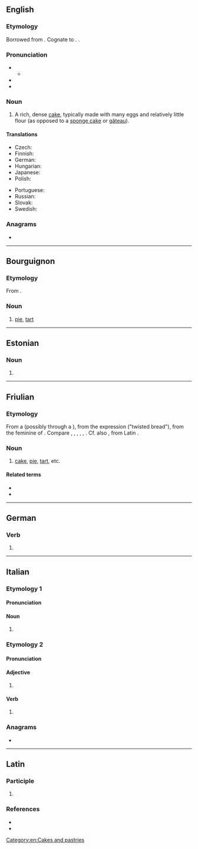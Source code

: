 {{also|Torte|törte|tortë}}
==English==

===Etymology===
Borrowed from {{bor|en|de|Torte}}. Cognate to {{m|en|tart#Etymology 2|tart}}. {{doublet|en|torta}}.

===Pronunciation===
* {{IPA|en|/ˈtɔː(ɹ)t/}}
** {{audio|en|en-uk-taught.ogg|Audio (UK)}}
* {{rhymes|en|ɔː(ɹ)t|s=1}}
* {{homophones|en|tort|taught|taut}}

===Noun===
{{en-noun}}

# A rich, dense [[cake]], typically made with many eggs and relatively little flour (as opposed to a [[sponge cake]] or [[gâteau]]).

====Translations====
{{trans-top|a rich, dense cake}}
* Czech: {{t+|cs|dort|m}}
* Finnish: {{t+|fi|täytekakku}}
* German: {{t+|de|Torte|f}}
* Hungarian: {{t+|hu|torta}}
* Japanese: {{t|ja|トルテ|tr=torute}}
* Polish: {{t+|pl|tort|m}}
{{trans-mid}}
* Portuguese: {{t+|pt|torta}}
* Russian: {{t+|ru|торт|m}}
* Slovak: {{t-needed|sk}}
* Swedish: {{t+|sv|kaka|c}}
{{trans-bottom}}

===Anagrams===
* {{anagrams|en|a=eortt|Otter|Treto|ortet|otter|toret|toter}}

[[Category:en:Cakes and pastries]]

----

==Bourguignon==

===Etymology===
From {{inh|roa-brg|LL.|torta}}.

===Noun===
{{head|roa-brg|noun|g=f|plural|tortes}}

# [[pie]], [[tart]]

----

==Estonian==

===Noun===
{{head|et|noun form}}

# {{noun form of|et|tort||par|p}}

----

==Friulian==

===Etymology===
From a {{inh|fur|LL.|torta}} (possibly through a {{inh|fur|VL.||*turta}}), from the expression {{m|la|torta}} {{m|la|panis}} ("twisted bread"), from the feminine of {{inh|fur|la|tortus}}. Compare {{cog|it|torta}}, {{cog|vec|torta}}, {{cog|rm|turta}}, {{m|rm|tuorta}}, {{cog|fr|tourte}}, {{cog|ro|turtă}}. Cf. also {{m|fur|tuart}}, from Latin {{m|la|tortus}}.

===Noun===
{{fur-noun|f|pl=tortis}}

# [[cake]], [[pie]], [[tart]], etc.

====Related terms====
* {{l|fur|tuart}}
* {{l|fur|stuarzi}}

----

==German==

===Verb===
{{head|de|verb form}}

# {{verb form of|de|torten||1|s|pres|;|1//3|s|sub|I|;|s|imp}}

----

==Italian==

===Etymology 1===

====Pronunciation====
{{it-pr|tórte}}

====Noun====
{{head|it|noun form|g=f-p}}

# {{plural of|it|torta}}

===Etymology 2===

====Pronunciation====
{{it-pr|tòrte}}

====Adjective====
{{head|it|adjective form}}

# {{feminine plural of|it|torto}}

====Verb====
{{head|it|past participle form}}

# {{feminine plural past participle of|it|torcere|nocat=1}}

===Anagrams===
* {{anagrams|it|a=eortt|Ettòr|retto|retto-|rotte|tetro|trote}}

----

==Latin==

===Participle===
{{la-part-form|torte}}

# {{inflection of|la|tortus||voc|m|s}}

===References===
* {{R:L&S}}
* {{R:Gaffiot}}